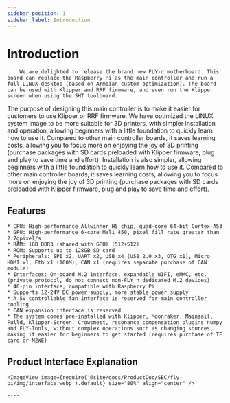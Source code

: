 ```yaml
---
sidebar_position: 1
sidebar_label: Introduction
---
```




# Introduction

        We are delighted to release the brand new FLY-π motherboard. This board can replace the Raspberry Pi as the main controller and run a full LINUX desktop (based on Armbian custom optimization). The board can be used with Klipper and RRF firmware, and even run the Klipper screen when using the SHT toolboard.

The purpose of designing this main controller is to make it easier for customers to use Klipper or RRF firmware. We have optimized the LINUX system image to be more suitable for 3D printers, with simpler installation and operation, allowing beginners with a little foundation to quickly learn how to use it. Compared to other main controller boards, it saves learning costs, allowing you to focus more on enjoying the joy of 3D printing (purchase packages with SD cards preloaded with Klipper firmware, plug and play to save time and effort). Installation is also simpler, allowing beginners with a little foundation to quickly learn how to use it. Compared to other main controller boards, it saves learning costs, allowing you to focus more on enjoying the joy of 3D printing (purchase packages with SD cards preloaded with Klipper firmware, plug and play to save time and effort).

## Features

    * CPU: High-performance Allwinner H5 chip, quad-core 64-bit Cortex-A53
    * GPU: High-performance 6-core Mali 450, pixel fill rate greater than 2.7gpixel/s
    * RAM: 1GB DDR3 (shared with GPU) (512+512)
    * ROM: Supports up to 128GB SD card
    * Peripherals: SPI x2, UART x2, USB x4 (USB 2.0 x3, OTG x1), Micro HDMI x1, Eth x1 (100M), CAN x1 (requires separate purchase of CAN module)
    * Interfaces: On-board M.2 interface, expandable WIFI, eMMC, etc. (private protocol, do not connect non-FLY π dedicated M.2 devices)
    * 40-pin interface, compatible with Raspberry Pi
    * Supports 12-24V DC power supply, more stable power supply
    * A 5V controllable fan interface is reserved for main controller cooling
    * CAN expansion interface is reserved
    * The system comes pre-installed with Klipper, Moonraker, Mainsail, Fulld, Klipper-Screen, Crowsmest, resonance compensation plugins numpy and FLY-Tools, without complex operations such as changing sources, making it easier for beginners to get started (requires purchase of TF card or M2WE)

## Product Interface Explanation

    <ImageView image={require('@site/docs/ProductDoc/SBC/fly-pi/img/interface.webp').default} size="80%" align="center" />

    ----